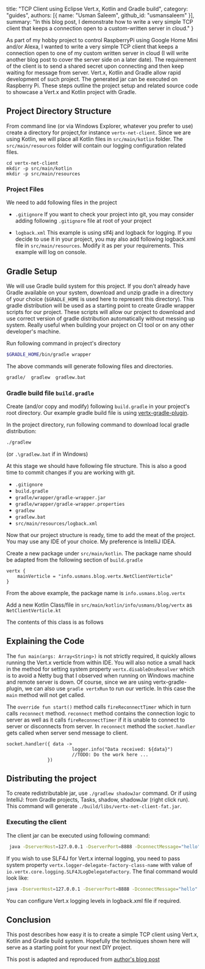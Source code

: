 
  title: "TCP Client using Eclipse Vert.x, Kotlin and Gradle build",
  category: "guides",
  authors: [{
    name: "Usman Saleem",
    github_id: "usmansaleem"
  }],
  summary: "In this blog post, I demonstrate how to write a very simple TCP client that keeps a connection open to a custom-written server in cloud."
}

As part of my hobby project to control RaspberryPi using Google Home Mini and/or Alexa, I wanted to write a very simple TCP client that keeps a connection open to one of my custom written server in cloud (I will write another blog post to cover the server side on a later date). The requirement of the client is to send a shared secret upon connecting and then keep waiting for message from server. Vert.x, Kotlin and Gradle allow rapid development of such project. The generated jar can be executed on Raspberry Pi. These steps outline the project setup and related source code to showcase a Vert.x and Kotlin project with Gradle.

## Project Directory Structure
From command line (or via Windows Explorer, whatever you prefer to use) create a directory for project,for instance `vertx-net-client`. Since we are using Kotlin, we will place all Kotlin files in `src/main/kotlin` folder. The `src/main/resources` folder will contain our logging configuration related files.

```
cd vertx-net-client
mkdir -p src/main/kotlin
mkdir -p src/main/resources
```

### Project Files
We need to add following files in the project

* `.gitignore`
If you want to check your project into git, you may consider adding following `.gitignore` file at root of your project

<Gist url="https://gist.github.com/usmansaleem/b5838484a20cb8b08f236f2265ad7a8e" />

* `logback.xml`
This example is using slf4j and logback for logging. If you decide to use it in your project, you may also add following logback.xml file in `src/main/resources`. Modify it as per your requirements. This example will
log on console.

<Gist url="https://gist.github.com/usmansaleem/750c6d1cad0721b52be2ff00f758fb9f" />

## Gradle Setup
We will use Gradle build system for this project. If you don’t already have Gradle available on your system, download and unzip gradle in a directory of your choice (`$GRADLE_HOME` is used here to represent this directory). This gradle distribution will be used as a starting point to create Gradle wrapper scripts for our project. These scripts will allow our project to download and use correct version of gradle distribution automatically without messing up system. Really useful when building your project on CI tool or on any other developer's machine.

Run following command in project's directory

```bash
$GRADLE_HOME/bin/gradle wrapper
```

The above commands will generate following files and directories.

```bash
gradle/  gradlew  gradlew.bat
```

### Gradle build file `build.gradle`
Create (and/or copy and modify) following `build.gradle` in your project's root directory. Our example gradle build file is using [vertx-gradle-plugin](https://github.com/jponge/vertx-gradle-plugin/).

<Gist url="https://gist.github.com/usmansaleem/e723f25b827e0a925eaef2957a80132d" />

In the project directory, run following command to download local gradle distribution:

```bash
./gradlew
```
(or `.\gradlew.bat` if in Windows)

At this stage we should have following file structure. This is also a good time to commit changes if you are working with git.

* `.gitignore`                              
* `build.gradle`                            
* `gradle/wrapper/gradle-wrapper.jar`       
* `gradle/wrapper/gradle-wrapper.properties`
* `gradlew`                                 
* `gradlew.bat`
* `src/main/resources/logback.xml`

Now that our project structure is ready, time to add the meat of the project. You may use any IDE of your choice. My preference is IntelliJ IDEA.

Create a new package under `src/main/kotlin`. The package name should be adapted from the following section of `build.gradle`

```
vertx {
    mainVerticle = "info.usmans.blog.vertx.NetClientVerticle"
}
```

From the above example, the package name is `info.usmans.blog.vertx`

Add a new Kotlin Class/file in `src/main/kotlin/info/usmans/blog/vertx` as `NetClientVerticle.kt`

The contents of this class is as follows

<Gist url="https://gist.github.com/usmansaleem/2a176a7b752fcb72f7f31964809696fe" />

## Explaining the Code
The `fun main(args: Array<String>)` is not strictly required, it quickly allows running the Vert.x verticle from within IDE. You will also notice a small hack in the method for setting system property `vertx.disableDnsResolver` which is to avoid a Netty bug that I observed when running on Windows machine and remote server is down. Of course, since we are using vertx-gradle-plugin, we can also use `gradle vertxRun` to run our verticle. In this case the `main` method will not get called.

The `override fun start()` method calls `fireReconnectTimer` which in turn calls `reconnect` method. `reconnect` method contains the connection logic to server as well as it calls `fireReconnectTimer` if it is unable to connect to server or disconnects from server. In `reconnect` method the `socket.handler` gets called when server send message to client.

```
socket.handler({ data ->
                        logger.info("Data received: ${data}")
                        //TODO: Do the work here ...
               })
```

## Distributing the project

To create redistributable jar, use `./gradlew shadowJar` command. Or if using IntelliJ: from Gradle projects, Tasks, shadow, shadowJar (right click run). This command will generate `./build/libs/vertx-net-client-fat.jar`.

### Executing the client

The client jar can be executed using following command:

```bash
 java -DserverHost=127.0.0.1 -DserverPort=8888 -DconnectMessage="hello" -jar vertx-net-client-full.jar
```

If you wish to use SLF4J for Vert.x internal logging, you need to pass system property `vertx.logger-delegate-factory-class-name` with value of `io.vertx.core.logging.SLF4JLogDelegateFactory`. The final command would look like:

```bash
java -DserverHost=127.0.0.1 -DserverPort=8888 -DconnectMessage="hello" -Dvertx.logger-delegate-factory-class-name="io.vertx.core.logging.SLF4JLogDelegateFactory" -jar vertx-net-client-full.jar
```

You can configure Vert.x logging levels in logback.xml file if required.

## Conclusion

This post describes how easy it is to create a simple TCP client using Vert.x, Kotlin and Gradle build system. Hopefully the techniques shown here will serve as a starting point for your next DIY project.

<Alert info>

This post is adapted and reproduced from [author's blog post](https://usmans.info/view/blog/tcp_client_using_vertx_kotlin_gradle)

</Alert>
